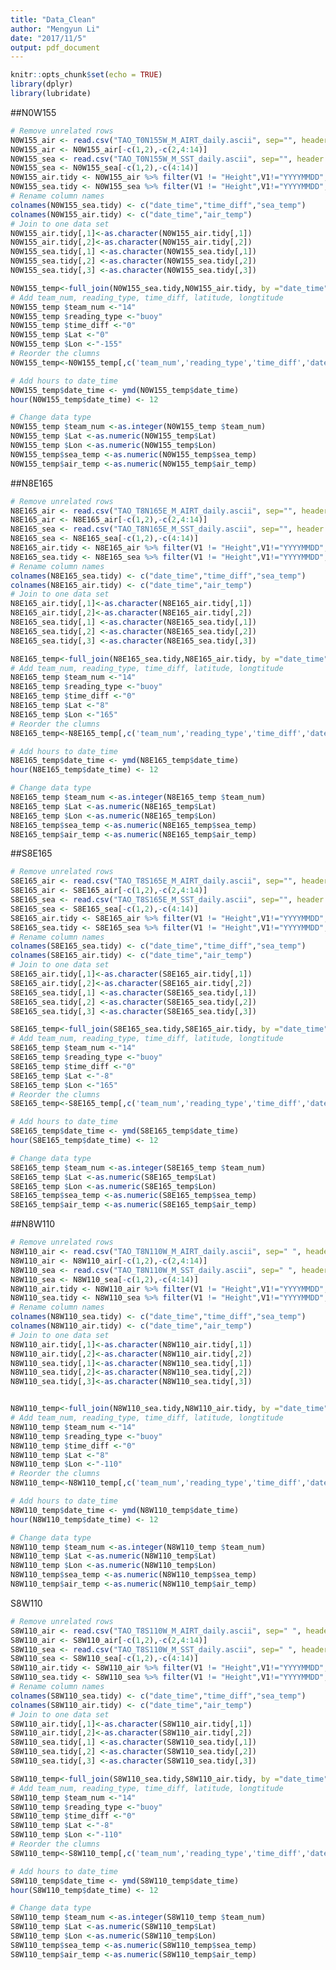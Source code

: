 ```yaml
---
title: "Data_Clean"
author: "Mengyun Li"
date: "2017/11/5"
output: pdf_document
---
```


```r
knitr::opts_chunk$set(echo = TRUE)
library(dplyr)
library(lubridate)
```

##N0W155
```r
# Remove unrelated rows
N0W155_air <- read.csv("TAO_T0N155W_M_AIRT_daily.ascii", sep="", header = FALSE)
N0W155_air <- N0W155_air[-c(1,2),-c(2,4:14)]
N0W155_sea <- read.csv("TAO_T0N155W_M_SST_daily.ascii", sep="", header = FALSE)
N0W155_sea <- N0W155_sea[-c(1,2),-c(4:14)]
N0W155_air.tidy <- N0W155_air %>% filter(V1 != "Height",V1!="YYYYMMDD", V1 != "Deployment:")
N0W155_sea.tidy <- N0W155_sea %>% filter(V1 != "Height",V1!="YYYYMMDD", V1 != "Deployment:", V1 != "Depth")
# Rename column names
colnames(N0W155_sea.tidy) <- c("date_time","time_diff","sea_temp")
colnames(N0W155_air.tidy) <- c("date_time","air_temp")
# Join to one data set
N0W155_air.tidy[,1]<-as.character(N0W155_air.tidy[,1])
N0W155_air.tidy[,2]<-as.character(N0W155_air.tidy[,2])
N0W155_sea.tidy[,1] <-as.character(N0W155_sea.tidy[,1])
N0W155_sea.tidy[,2] <-as.character(N0W155_sea.tidy[,2])
N0W155_sea.tidy[,3] <-as.character(N0W155_sea.tidy[,3])

N0W155_temp<-full_join(N0W155_sea.tidy,N0W155_air.tidy, by ="date_time", copy = FALSE)
# Add team_num, reading_type, time_diff, latitude, longtitude
N0W155_temp $team_num <-"14"
N0W155_temp $reading_type <-"buoy"
N0W155_temp $time_diff <-"0"
N0W155_temp $Lat <-"0"
N0W155_temp $Lon <-"-155"
# Reorder the clumns
N0W155_temp<-N0W155_temp[,c('team_num','reading_type','time_diff','date_time','Lat','Lon','sea_temp','air_temp')]

# Add hours to date_time
N0W155_temp$date_time <- ymd(N0W155_temp$date_time)
hour(N0W155_temp$date_time) <- 12

# Change data type
N0W155_temp $team_num <-as.integer(N0W155_temp $team_num)
N0W155_temp $Lat <-as.numeric(N0W155_temp$Lat)
N0W155_temp $Lon <-as.numeric(N0W155_temp$Lon)
N0W155_temp$sea_temp <-as.numeric(N0W155_temp$sea_temp)
N0W155_temp$air_temp <-as.numeric(N0W155_temp$air_temp)
```

##N8E165
```r
# Remove unrelated rows
N8E165_air <- read.csv("TAO_T8N165E_M_AIRT_daily.ascii", sep="", header = FALSE)
N8E165_air <- N8E165_air[-c(1,2),-c(2,4:14)]
N8E165_sea <- read.csv("TAO_T8N165E_M_SST_daily.ascii", sep="", header = FALSE)
N8E165_sea <- N8E165_sea[-c(1,2),-c(4:14)]
N8E165_air.tidy <- N8E165_air %>% filter(V1 != "Height",V1!="YYYYMMDD", V1 != "Deployment:")
N8E165_sea.tidy <- N8E165_sea %>% filter(V1 != "Height",V1!="YYYYMMDD", V1 != "Deployment:", V1 != "Depth")
# Rename column names
colnames(N8E165_sea.tidy) <- c("date_time","time_diff","sea_temp")
colnames(N8E165_air.tidy) <- c("date_time","air_temp")
# Join to one data set
N8E165_air.tidy[,1]<-as.character(N8E165_air.tidy[,1])
N8E165_air.tidy[,2]<-as.character(N8E165_air.tidy[,2])
N8E165_sea.tidy[,1] <-as.character(N8E165_sea.tidy[,1])
N8E165_sea.tidy[,2] <-as.character(N8E165_sea.tidy[,2])
N8E165_sea.tidy[,3] <-as.character(N8E165_sea.tidy[,3])

N8E165_temp<-full_join(N8E165_sea.tidy,N8E165_air.tidy, by ="date_time", copy = FALSE)
# Add team_num, reading_type, time_diff, latitude, longtitude
N8E165_temp $team_num <-"14"
N8E165_temp $reading_type <-"buoy"
N8E165_temp $time_diff <-"0"
N8E165_temp $Lat <-"8"
N8E165_temp $Lon <-"165"
# Reorder the clumns
N8E165_temp<-N8E165_temp[,c('team_num','reading_type','time_diff','date_time','Lat','Lon','sea_temp','air_temp')]

# Add hours to date_time
N8E165_temp$date_time <- ymd(N8E165_temp$date_time)
hour(N8E165_temp$date_time) <- 12

# Change data type
N8E165_temp $team_num <-as.integer(N8E165_temp $team_num)
N8E165_temp $Lat <-as.numeric(N8E165_temp$Lat)
N8E165_temp $Lon <-as.numeric(N8E165_temp$Lon)
N8E165_temp$sea_temp <-as.numeric(N8E165_temp$sea_temp)
N8E165_temp$air_temp <-as.numeric(N8E165_temp$air_temp)
```

##S8E165
```r
# Remove unrelated rows
S8E165_air <- read.csv("TAO_T8S165E_M_AIRT_daily.ascii", sep="", header = FALSE)
S8E165_air <- S8E165_air[-c(1,2),-c(2,4:14)]
S8E165_sea <- read.csv("TAO_T8S165E_M_SST_daily.ascii", sep="", header = FALSE)
S8E165_sea <- S8E165_sea[-c(1,2),-c(4:14)]
S8E165_air.tidy <- S8E165_air %>% filter(V1 != "Height",V1!="YYYYMMDD", V1 != "Deployment:")
S8E165_sea.tidy <- S8E165_sea %>% filter(V1 != "Height",V1!="YYYYMMDD", V1 != "Deployment:", V1 != "Depth")
# Rename column names
colnames(S8E165_sea.tidy) <- c("date_time","time_diff","sea_temp")
colnames(S8E165_air.tidy) <- c("date_time","air_temp")
# Join to one data set
S8E165_air.tidy[,1]<-as.character(S8E165_air.tidy[,1])
S8E165_air.tidy[,2]<-as.character(S8E165_air.tidy[,2])
S8E165_sea.tidy[,1] <-as.character(S8E165_sea.tidy[,1])
S8E165_sea.tidy[,2] <-as.character(S8E165_sea.tidy[,2])
S8E165_sea.tidy[,3] <-as.character(S8E165_sea.tidy[,3])

S8E165_temp<-full_join(S8E165_sea.tidy,S8E165_air.tidy, by ="date_time", copy = FALSE)
# Add team_num, reading_type, time_diff, latitude, longtitude
S8E165_temp $team_num <-"14"
S8E165_temp $reading_type <-"buoy"
S8E165_temp $time_diff <-"0"
S8E165_temp $Lat <-"-8"
S8E165_temp $Lon <-"165"
# Reorder the clumns
S8E165_temp<-S8E165_temp[,c('team_num','reading_type','time_diff','date_time','Lat','Lon','sea_temp','air_temp')]

# Add hours to date_time
S8E165_temp$date_time <- ymd(S8E165_temp$date_time)
hour(S8E165_temp$date_time) <- 12

# Change data type
S8E165_temp $team_num <-as.integer(S8E165_temp $team_num)
S8E165_temp $Lat <-as.numeric(S8E165_temp$Lat)
S8E165_temp $Lon <-as.numeric(S8E165_temp$Lon)
S8E165_temp$sea_temp <-as.numeric(S8E165_temp$sea_temp)
S8E165_temp$air_temp <-as.numeric(S8E165_temp$air_temp)
```

##N8W110
```r
# Remove unrelated rows
N8W110_air <- read.csv("TAO_T8N110W_M_AIRT_daily.ascii", sep=" ", header = FALSE)
N8W110_air <- N8W110_air[-c(1,2),-c(2,4:14)]
N8W110_sea <- read.csv("TAO_T8N110W_M_SST_daily.ascii", sep=" ", header = FALSE)
N8W110_sea <- N8W110_sea[-c(1,2),-c(4:14)]
N8W110_air.tidy <- N8W110_air %>% filter(V1 != "Height",V1!="YYYYMMDD", V1!= "Deployment:")
N8W110_sea.tidy <- N8W110_sea %>% filter(V1 != "Height",V1!="YYYYMMDD", V1 != "Deployment:", V1 != "Depth")
# Rename column names
colnames(N8W110_sea.tidy) <- c("date_time","time_diff","sea_temp")
colnames(N8W110_air.tidy) <- c("date_time","air_temp")
# Join to one data set
N8W110_air.tidy[,1]<-as.character(N8W110_air.tidy[,1])
N8W110_air.tidy[,2]<-as.character(N8W110_air.tidy[,2])
N8W110_sea.tidy[,1]<-as.character(N8W110_sea.tidy[,1])
N8W110_sea.tidy[,2]<-as.character(N8W110_sea.tidy[,2])
N8W110_sea.tidy[,3]<-as.character(N8W110_sea.tidy[,3])


N8W110_temp<-full_join(N8W110_sea.tidy,N8W110_air.tidy, by ="date_time", copy = FALSE)
# Add team_num, reading_type, time_diff, latitude, longtitude
N8W110_temp $team_num <-"14"
N8W110_temp $reading_type <-"buoy"
N8W110_temp $time_diff <-"0"
N8W110_temp $Lat <-"8"
N8W110_temp $Lon <-"-110"
# Reorder the clumns
N8W110_temp<-N8W110_temp[,c('team_num','reading_type','time_diff','date_time','Lat','Lon','sea_temp','air_temp')]

# Add hours to date_time
N8W110_temp$date_time <- ymd(N8W110_temp$date_time)
hour(N8W110_temp$date_time) <- 12

# Change data type
N8W110_temp $team_num <-as.integer(N8W110_temp $team_num)
N8W110_temp $Lat <-as.numeric(N8W110_temp$Lat)
N8W110_temp $Lon <-as.numeric(N8W110_temp$Lon)
N8W110_temp$sea_temp <-as.numeric(N8W110_temp$sea_temp)
N8W110_temp$air_temp <-as.numeric(N8W110_temp$air_temp)
```


S8W110
```r
# Remove unrelated rows
S8W110_air <- read.csv("TAO_T8S110W_M_AIRT_daily.ascii", sep=" ", header = FALSE)
S8W110_air <- S8W110_air[-c(1,2),-c(2,4:14)]
S8W110_sea <- read.csv("TAO_T8S110W_M_SST_daily.ascii", sep=" ", header = FALSE)
S8W110_sea <- S8W110_sea[-c(1,2),-c(4:14)]
S8W110_air.tidy <- S8W110_air %>% filter(V1 != "Height",V1!="YYYYMMDD", V1 != "Deployment:")
S8W110_sea.tidy <- S8W110_sea %>% filter(V1 != "Height",V1!="YYYYMMDD", V1 != "Deployment:", V1 != "Depth")
# Rename column names
colnames(S8W110_sea.tidy) <- c("date_time","time_diff","sea_temp")
colnames(S8W110_air.tidy) <- c("date_time","air_temp")
# Join to one data set
S8W110_air.tidy[,1]<-as.character(S8W110_air.tidy[,1])
S8W110_air.tidy[,2]<-as.character(S8W110_air.tidy[,2])
S8W110_sea.tidy[,1] <-as.character(S8W110_sea.tidy[,1])
S8W110_sea.tidy[,2] <-as.character(S8W110_sea.tidy[,2])
S8W110_sea.tidy[,3] <-as.character(S8W110_sea.tidy[,3])

S8W110_temp<-full_join(S8W110_sea.tidy,S8W110_air.tidy, by ="date_time", copy = FALSE)
# Add team_num, reading_type, time_diff, latitude, longtitude
S8W110_temp $team_num <-"14"
S8W110_temp $reading_type <-"buoy"
S8W110_temp $time_diff <-"0"
S8W110_temp $Lat <-"-8"
S8W110_temp $Lon <-"-110"
# Reorder the clumns
S8W110_temp<-S8W110_temp[,c('team_num','reading_type','time_diff','date_time','Lat','Lon','sea_temp','air_temp')]

# Add hours to date_time
S8W110_temp$date_time <- ymd(S8W110_temp$date_time)
hour(S8W110_temp$date_time) <- 12

# Change data type
S8W110_temp $team_num <-as.integer(S8W110_temp $team_num)
S8W110_temp $Lat <-as.numeric(S8W110_temp$Lat)
S8W110_temp $Lon <-as.numeric(S8W110_temp$Lon)
S8W110_temp$sea_temp <-as.numeric(S8W110_temp$sea_temp)
S8W110_temp$air_temp <-as.numeric(S8W110_temp$air_temp)
```